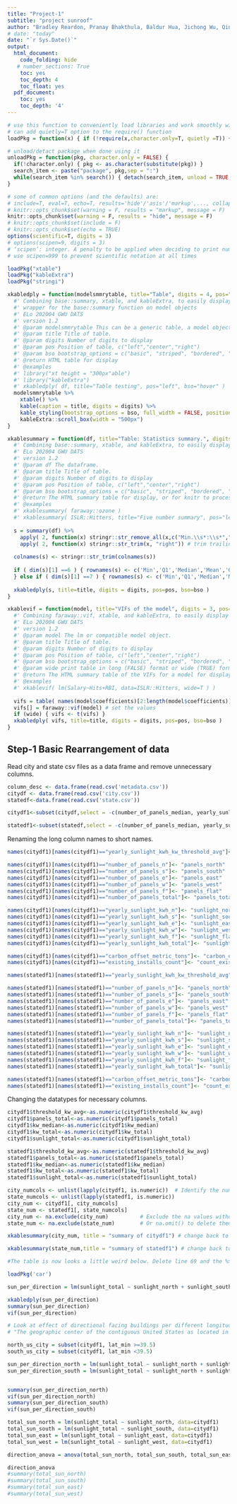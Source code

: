 ```yaml
---
title: "Project-1"
subtitle: "project sunroof"
author: "Bradley Reardon, Pranay Bhakthula, Baldur Hua, Jichong Wu, Qinyuan Xing"
# date: "today"
date: "`r Sys.Date()`"
output:
  html_document:
    code_folding: hide
   # number_sections: True
    toc: yes
    toc_depth: 4
    toc_float: yes
  pdf_document:
    toc: yes
    toc_depth: '4'
---
```

  
```r
# use this function to conveniently load libraries and work smoothly with knitting
# can add quietly=T option to the require() function
loadPkg = function(x) { if (!require(x,character.only=T, quietly =T)) { install.packages(x,dep=T,repos="http://cran.us.r-project.org"); if(!require(x,character.only=T)) stop("Package not found") } }

# unload/detact package when done using it
unloadPkg = function(pkg, character.only = FALSE) { 
  if(!character.only) { pkg <- as.character(substitute(pkg)) } 
  search_item <- paste("package", pkg,sep = ":") 
  while(search_item %in% search()) { detach(search_item, unload = TRUE, character.only = TRUE) } 
}
```

```r
# some of common options (and the defaults) are: 
# include=T, eval=T, echo=T, results='hide'/'asis'/'markup',..., collapse=F, warning=T, message=T, error=T, cache=T, fig.width=6, fig.height=4, fig.dim=c(6,4) #inches, fig.align='left'/'center','right', 
# knitr::opts_chunk$set(warning = F, results = "markup", message = F)
knitr::opts_chunk$set(warning = F, results = "hide", message = F)
# knitr::opts_chunk$set(include = F)
# knitr::opts_chunk$set(echo = TRUE)
options(scientific=T, digits = 3) 
# options(scipen=9, digits = 3) 
# ‘scipen’: integer. A penalty to be applied when deciding to print numeric values in fixed or exponential notation.  Positive values bias towards fixed and negative towards scientific notation: fixed notation will be preferred unless it is more than ‘scipen’ digits wider.
# use scipen=999 to prevent scientific notation at all times
```

```r
loadPkg("xtable")
loadPkg("kableExtra")
loadPkg("stringi")

xkabledply = function(modelsmmrytable, title="Table", digits = 4, pos="left", bso="striped") { 
  #' Combining base::summary, xtable, and kableExtra, to easily display model summary. 
  #' wrapper for the base::summary function on model objects
  #' ELo 202004 GWU DATS
  #' version 1.2
  #' @param modelsmmrytable This can be a generic table, a model object such as lm(), or the summary of a model object summary(lm()) 
  #' @param title Title of table. 
  #' @param digits Number of digits to display
  #' @param pos Position of table, c("left","center","right") 
  #' @param bso bootstrap_options = c("basic", "striped", "bordered", "hover", "condensed", "responsive")
  #' @return HTML table for display
  #' @examples
  #' library("xt height = "300px"able")
  #' library("kableExtra")
  #' xkabledply( df, title="Table testing", pos="left", bso="hover" )
  modelsmmrytable %>%
    xtable() %>% 
    kable(caption = title, digits = digits) %>%
    kable_styling(bootstrap_options = bso, full_width = FALSE, position = pos) %>%
    kableExtra::scroll_box(width = "500px")
}

xkablesummary = function(df, title="Table: Statistics summary.", digits = 4, pos="left", bso="striped") { 
  #' Combining base::summary, xtable, and kableExtra, to easily display numeric variable summary of dataframes. 
  #' ELo 202004 GWU DATS
  #' version 1.2
  #' @param df The dataframe.
  #' @param title Title of table. 
  #' @param digits Number of digits to display
  #' @param pos Position of table, c("left","center","right") 
  #' @param bso bootstrap_options = c("basic", "striped", "bordered", "hover", "condensed", "responsive")
  #' @return The HTML summary table for display, or for knitr to process into other formats 
  #' @examples
  #' xkablesummary( faraway::ozone )
  #' xkablesummary( ISLR::Hitters, title="Five number summary", pos="left", bso="hover"  )
  
  s = summary(df) %>%
    apply( 2, function(x) stringr::str_remove_all(x,c("Min.\\s*:\\s*","1st Qu.\\s*:\\s*","Median\\s*:\\s*","Mean\\s*:\\s*","3rd Qu.\\s*:\\s*","Max.\\s*:\\s*")) ) %>% # replace all leading words
    apply( 2, function(x) stringr::str_trim(x, "right")) # trim trailing spaces left
  
  colnames(s) <- stringr::str_trim(colnames(s))
  
  if ( dim(s)[1] ==6 ) { rownames(s) <- c('Min','Q1','Median','Mean','Q3','Max') 
  } else if ( dim(s)[1] ==7 ) { rownames(s) <- c('Min','Q1','Median','Mean','Q3','Max','NA') }
  
  xkabledply(s, title=title, digits = digits, pos=pos, bso=bso )
}

xkablevif = function(model, title="VIFs of the model", digits = 3, pos="left", bso="striped", wide=FALSE) { 
  #' Combining faraway::vif, xtable, and kableExtra, to easily display numeric summary of VIFs for a model. 
  #' ELo 202004 GWU DATS
  #' version 1.2
  #' @param model The lm or compatible model object.
  #' @param title Title of table. 
  #' @param digits Number of digits to display
  #' @param pos Position of table, c("left","center","right") 
  #' @param bso bootstrap_options = c("basic", "striped", "bordered", "hover", "condensed", "responsive")
  #' @param wide print table in long (FALSE) format or wide (TRUE) format
  #' @return The HTML summary table of the VIFs for a model for display, or for knitr to process into other formats 
  #' @examples
  #' xkablevif( lm(Salary~Hits+RBI, data=ISLR::Hitters, wide=T ) )
  
  vifs = table( names(model$coefficients)[2:length(model$coefficients)] ) # remove intercept to set column names
  vifs[] = faraway::vif(model) # set the values
  if (wide) { vifs <- t(vifs) }
  xkabledply( vifs, title=title, digits = digits, pos=pos, bso=bso )
}

```



## Step-1  Basic Rearrangement of data 
Read city and state csv files as a data frame and remove unnecessary columns.  

```r
column_desc <- data.frame(read.csv('metadata.csv'))
citydf <- data.frame(read.csv('city.csv'))
statedf<-data.frame(read.csv('state.csv'))

citydf1<-subset(citydf,select = -c(number_of_panels_median, yearly_sunlight_kwh_median, install_size_kw_buckets_json))

statedf1<-subset(statedf,select = -c(number_of_panels_median, yearly_sunlight_kwh_median, install_size_kw_buckets_json))

```
Renaming the long column names to short names.  
```r
names(citydf1)[names(citydf1)=="yearly_sunlight_kwh_kw_threshold_avg"]<- "threshold_kw_avg"

names(citydf1)[names(citydf1)=="number_of_panels_n"]<- "panels_north"
names(citydf1)[names(citydf1)=="number_of_panels_s"]<- "panels_south"
names(citydf1)[names(citydf1)=="number_of_panels_e"]<- "panels_east"
names(citydf1)[names(citydf1)=="number_of_panels_w"]<- "panels_west"
names(citydf1)[names(citydf1)=="number_of_panels_f"]<- "panels_flat"
names(citydf1)[names(citydf1)=="number_of_panels_total"]<- "panels_total"

names(citydf1)[names(citydf1)=="yearly_sunlight_kwh_n"]<- "sunlight_north"
names(citydf1)[names(citydf1)=="yearly_sunlight_kwh_s"]<- "sunlight_south"
names(citydf1)[names(citydf1)=="yearly_sunlight_kwh_e"]<- "sunlight_east"
names(citydf1)[names(citydf1)=="yearly_sunlight_kwh_w"]<- "sunlight_west"
names(citydf1)[names(citydf1)=="yearly_sunlight_kwh_f"]<- "sunlight_flat"
names(citydf1)[names(citydf1)=="yearly_sunlight_kwh_total"]<- "sunlight_total"

names(citydf1)[names(citydf1)=="carbon_offset_metric_tons"]<- "carbon_offset"
names(citydf1)[names(citydf1)=="existing_installs_count"]<- "count_existing"

```

```r
names(statedf1)[names(statedf1)=="yearly_sunlight_kwh_kw_threshold_avg"]<- "threshold_kw_avg"

names(statedf1)[names(statedf1)=="number_of_panels_n"]<- "panels_north"
names(statedf1)[names(statedf1)=="number_of_panels_s"]<- "panels_south"
names(statedf1)[names(statedf1)=="number_of_panels_e"]<- "panels_east"
names(statedf1)[names(statedf1)=="number_of_panels_w"]<- "panels_west"
names(statedf1)[names(statedf1)=="number_of_panels_f"]<- "panels_flat"
names(statedf1)[names(statedf1)=="number_of_panels_total"]<- "panels_total"

names(statedf1)[names(statedf1)=="yearly_sunlight_kwh_n"]<- "sunlight_north"
names(statedf1)[names(statedf1)=="yearly_sunlight_kwh_s"]<- "sunlight_south"
names(statedf1)[names(statedf1)=="yearly_sunlight_kwh_e"]<- "sunlight_east"
names(statedf1)[names(statedf1)=="yearly_sunlight_kwh_w"]<- "sunlight_west"
names(statedf1)[names(statedf1)=="yearly_sunlight_kwh_f"]<- "sunlight_flat"
names(statedf1)[names(statedf1)=="yearly_sunlight_kwh_total"]<- "sunlight_total"

names(statedf1)[names(statedf1)=="carbon_offset_metric_tons"]<- "carbon_offset"
names(statedf1)[names(statedf1)=="existing_installs_count"]<- "count_existing"

```
Changing the datatypes for necessary columns.   
```r
citydf1$threshold_kw_avg<-as.numeric(citydf1$threshold_kw_avg)
citydf1$panels_total<-as.numeric(citydf1$panels_total)
citydf1$kw_median<-as.numeric(citydf1$kw_median)
citydf1$kw_total<-as.numeric(citydf1$kw_total)
citydf1$sunlight_total<-as.numeric(citydf1$sunlight_total)

statedf1$threshold_kw_avg<-as.numeric(statedf1$threshold_kw_avg)
statedf1$panels_total<-as.numeric(statedf1$panels_total)
statedf1$kw_median<-as.numeric(statedf1$kw_median)
statedf1$kw_total<-as.numeric(statedf1$kw_total)
statedf1$sunlight_total<-as.numeric(statedf1$sunlight_total)
```


```r
city_numcols <- unlist(lapply(citydf1, is.numeric))  # Identify the numeric and integer columns #
state_numcols <- unlist(lapply(statedf1, is.numeric))
city_num <- citydf1[, city_numcols]
state_num <- statedf1[, state_numcols]   
city_num <- na.exclude(city_num)          # Exclude the na values without removing them #
state_num <- na.exclude(state_num)        # Or na.omit() to delete them #

xkablesummary(city_num, title = "summary of citydf1") # change back to citydf1 if unwanted #

xkablesummary(state_num,title = "summary of statedf1") # change back to statedf1 if unwanted #

#The table is now looks a little weird below. Delete line 69 and the %>% above it if unwanted. #

```

``` r
loadPkg('car')

```

``` r

sun_per_direction = lm(sunlight_total ~ sunlight_north + sunlight_south + sunlight_west + sunlight_east, data=citydf1)

xkabledply(sun_per_direction)
summary(sun_per_direction)
vif(sun_per_direction)
```
``` r
# Look at effect of directional facing buildings per different longitude/latitude (Cities in the north might have higher energy generation potential from south facing, and vice versa.)
# "The geographic center of the contiguous United States as located in a 1918 survey is located at 39°50′ -98°35′, about 2.6 miles (4.2 km) northwest of the center of Lebanon, Kansas, approximately 12 miles (19 km) south of the Kansas–Nebraska border." source: https://en.wikipedia.org/wiki/Geographic_center_of_the_United_States#:~:text=The%20geographic%20center%20of%20the%20contiguous%20United%20States%20as%20located,of%20the%20Kansas%E2%80%93Nebraska%20border.

north_us_city = subset(citydf1, lat_min >=39.5)
south_us_city = subset(citydf1, lat_min <39.5)

```

``` r

sun_per_direction_north = lm(sunlight_total ~ sunlight_north + sunlight_south + sunlight_west + sunlight_east, data=north_us_city)
sun_per_direction_south = lm(sunlight_total ~ sunlight_north + sunlight_south + sunlight_west + sunlight_east, data=south_us_city)


summary(sun_per_direction_north)
vif(sun_per_direction_north)
summary(sun_per_direction_south)
vif(sun_per_direction_south)

```

``` r
total_sun_north = lm(sunlight_total ~ sunlight_north, data=citydf1)
total_sun_south = lm(sunlight_total ~ sunlight_south, data=citydf1)
total_sun_east = lm(sunlight_total ~ sunlight_east, data=citydf1)
total_sun_west = lm(sunlight_total ~ sunlight_west, data=citydf1)

direction_anova = anova(total_sun_north, total_sun_south, total_sun_east, total_sun_west)

direction_anova
#summary(total_sun_north)
#summary(total_sun_south)
#summary(total_sun_east)
#summary(total_sun_west)

```


